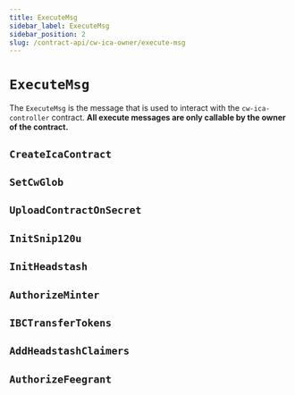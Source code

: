 ```yaml
---
title: ExecuteMsg
sidebar_label: ExecuteMsg
sidebar_position: 2
slug: /contract-api/cw-ica-owner/execute-msg
---
```


# `ExecuteMsg`

The `ExecuteMsg` is the message that is used to interact with the `cw-ica-controller` contract.
**All execute messages are only callable by the owner of the contract.**

## `CreateIcaContract`

## `SetCwGlob`

## `UploadContractOnSecret`

## `InitSnip120u`

## `InitHeadstash`

## `AuthorizeMinter`

## `IBCTransferTokens`

## `AddHeadstashClaimers`

## `AuthorizeFeegrant`